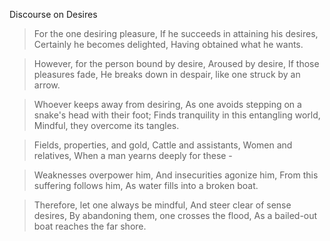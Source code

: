 Discourse on Desires

> For the one desiring pleasure,
If he succeeds in attaining his desires,
Certainly he becomes delighted,
Having obtained what he wants.

> However, for the person bound by desire,
Aroused by desire,
If those pleasures fade,
He breaks down in despair, like one struck by an arrow.

> Whoever keeps away from desiring,
As one avoids stepping on a snake's head with their foot;
Finds tranquility in this entangling world,
Mindful, they overcome its tangles.

> Fields, properties, and gold,
Cattle and assistants,
Women and relatives,
When a man yearns deeply for these -

> Weaknesses overpower him,
And insecurities agonize him,
From this suffering follows him,
As water fills into a broken boat.

> Therefore, let one always be mindful,
And steer clear of sense desires,
By abandoning them, one crosses the flood,
As a bailed-out boat reaches the far shore.